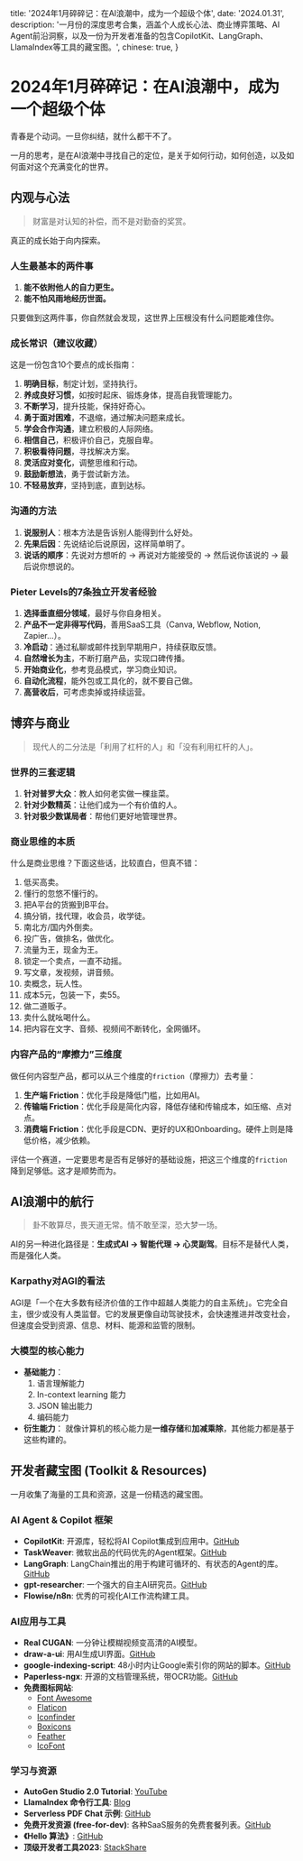   title: '2024年1月碎碎记：在AI浪潮中，成为一个超级个体',
  date: '2024.01.31',
  description: '一月份的深度思考合集，涵盖个人成长心法、商业博弈策略、AI Agent前沿洞察，以及一份为开发者准备的包含CopilotKit、LangGraph、LlamaIndex等工具的藏宝图。',
  chinese: true,
}

# 2024年1月碎碎记：在AI浪潮中，成为一个超级个体

青春是个动词。一旦你纠结，就什么都干不了。

一月的思考，是在AI浪潮中寻找自己的定位，是关于如何行动，如何创造，以及如何面对这个充满变化的世界。

## 内观与心法

> 财富是对认知的补偿，而不是对勤奋的奖赏。

真正的成长始于向内探索。

### 人生最基本的两件事

1.  **能不依附他人的自力更生。**
2.  **能不怕风雨地经历世面。**

只要做到这两件事，你自然就会发现，这世界上压根没有什么问题能难住你。

### 成长常识（建议收藏）

这是一份包含10个要点的成长指南：
1.  **明确目标**，制定计划，坚持执行。
2.  **养成良好习惯**，如按时起床、锻炼身体，提高自我管理能力。
3.  **不断学习**，提升技能，保持好奇心。
4.  **勇于面对困难**，不退缩，通过解决问题来成长。
5.  **学会合作沟通**，建立积极的人际网络。
6.  **相信自己**，积极评价自己，克服自卑。
7.  **积极看待问题**，寻找解决方案。
8.  **灵活应对变化**，调整思维和行动。
9.  **鼓励新想法**，勇于尝试新方法。
10. **不轻易放弃**，坚持到底，直到达标。

### 沟通的方法

1.  **说服别人**：根本方法是告诉别人能得到什么好处。
2.  **先果后因**：先说结论后说原因，这样简单明了。
3.  **说话的顺序**：先说对方想听的 -> 再说对方能接受的 -> 然后说你该说的 -> 最后说你想说的。

### Pieter Levels的7条独立开发者经验

1.  **选择垂直细分领域**，最好与你自身相关。
2.  **产品不一定非得写代码**，善用SaaS工具（Canva, Webflow, Notion, Zapier...）。
3.  **冷启动**：通过私聊或邮件找到早期用户，持续获取反馈。
4.  **自然增长为主**，不断打磨产品，实现口碑传播。
5.  **开始商业化**，参考竞品模式，学习商业知识。
6.  **自动化流程**，能外包或工具化的，就不要自己做。
7.  **高营收后**，可考虑卖掉或持续运营。

## 博弈与商业

> 现代人的二分法是「利用了杠杆的人」和「没有利用杠杆的人」。

### 世界的三套逻辑

1.  **针对普罗大众**：教人如何老实做一棵韭菜。
2.  **针对少数精英**：让他们成为一个有价值的人。
3.  **针对极少数谋局者**：帮他们更好地管理世界。

### 商业思维的本质

什么是商业思维？下面这些话，比较直白，但真不错：
1.  低买高卖。
2.  懂行的忽悠不懂行的。
3.  把A平台的货搬到B平台。
4.  搞分销，找代理，收会员，收学徒。
5.  南北方/国内外倒卖。
6.  投广告，做排名，做优化。
7.  流量为王，现金为王。
8.  锁定一个卖点，一直不动摇。
9.  写文章，发视频，讲音频。
10. 卖概念，玩人性。
11. 成本5元，包装一下，卖55。
12. 做二道贩子。
13. 卖什么就吆喝什么。
14. 把内容在文字、音频、视频间不断转化，全网循环。

### 内容产品的“摩擦力”三维度

做任何内容型产品，都可以从三个维度的`friction`（摩擦力）去考量：
1.  **生产端 Friction**：优化手段是降低门槛，比如用AI。
2.  **传输端 Friction**：优化手段是简化内容，降低存储和传输成本，如压缩、点对点。
3.  **消费端 Friction**：优化手段是CDN、更好的UX和Onboarding。硬件上则是降低价格，减少依赖。

评估一个赛道，一定要思考是否有足够好的基础设施，把这三个维度的`friction`降到足够低。这才是顺势而为。

## AI浪潮中的航行

> 卦不敢算尽，畏天道无常。情不敢至深，恐大梦一场。

AI的另一种进化路径是：**生成式AI -> 智能代理 -> 心灵副驾**。目标不是替代人类，而是强化人类。

### Karpathy对AGI的看法

AGI是「一个在大多数有经济价值的工作中超越人类能力的自主系统」。它完全自主，很少或没有人类监督。它的发展更像自动驾驶技术，会快速推进并改变社会，但速度会受到资源、信息、材料、能源和监管的限制。

### 大模型的核心能力

- **基础能力**：
  1. 语言理解能力
  2. In-context learning 能力
  3. JSON 输出能力
  4. 编码能力
- **衍生能力**：
  就像计算机的核心能力是**一维存储**和**加减乘除**，其他能力都是基于这些构建的。

## 开发者藏宝图 (Toolkit & Resources)

一月收集了海量的工具和资源，这是一份精选的藏宝图。

### AI Agent & Copilot 框架

- **CopilotKit**: 开源库，轻松将AI Copilot集成到应用中。[GitHub](https://github.com/CopilotKit/CopilotKit)
- **TaskWeaver**: 微软出品的代码优先的Agent框架。[GitHub](https://github.com/microsoft/TaskWeaver)
- **LangGraph**: LangChain推出的用于构建可循环的、有状态的Agent的库。[GitHub](https://github.com/langchain-ai/langgraph?ref=blog.langchain.dev)
- **gpt-researcher**: 一个强大的自主AI研究员。[GitHub](https://github.com/assafelovic/gpt-researcher)
- **Flowise/n8n**: 优秀的可视化AI工作流构建工具。

### AI应用与工具

- **Real CUGAN**: 一分钟让模糊视频变高清的AI模型。
- **draw-a-ui**: 用AI生成UI界面。[GitHub](https://github.com/SawyerHood/draw-a-ui)
- **google-indexing-script**: 48小时内让Google索引你的网站的脚本。[GitHub](https://github.com/goenning/google-indexing-script)
- **Paperless-ngx**: 开源的文档管理系统，带OCR功能。[GitHub](https://github.com/paperless-ngx/paperless-ngx)
- **免费图标网站**:
  - [Font Awesome](https://fontawesome.com)
  - [Flaticon](https://flaticon.com)
  - [Iconfinder](https://iconfinder.com)
  - [Boxicons](https://boxicons.com)
  - [Feather](https://feathericons.com)
  - [IcoFont](https://icofont.com)

### 学习与资源

- **AutoGen Studio 2.0 Tutorial**: [YouTube](https://www.youtube.com/watch?v=4ZqJSfV4818)
- **LlamaIndex 命令行工具**: [Blog](https://blog.llamaindex.ai/introducing-the-llamaindex-retrieval-augmented-generation-command-line-tool-a973fa519a41)
- **Serverless PDF Chat 示例**: [GitHub](https://github.com/aws-samples/serverless-pdf-chat)
- **免费开发资源 (free-for-dev)**: 各种SaaS服务的免费套餐列表。[GitHub](https://github.com/jixserver/free-for-dev)
- **《Hello 算法》**: [GitHub](https://github.com/krahets/hello-algo)
- **顶级开发者工具2023**: [StackShare](https://stackshare.io/posts/top-developer-tools-2023)
